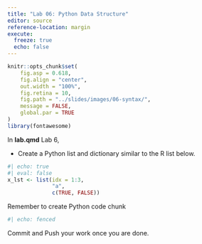 ```yaml
---
title: "Lab 06: Python Data Structure"
editor: source
reference-location: margin
execute:
  freeze: true
  echo: false
---
```


```r
knitr::opts_chunk$set(
    fig.asp = 0.618,
    fig.align = "center",
    out.width = "100%",
    fig.retina = 10,
    fig.path = "../slides/images/06-syntax/",
    message = FALSE,
    global.par = TRUE
)
library(fontawesome)
```

::: callout-note

:::


In **lab.qmd** Lab 6,

- Create a Python list and dictionary similar to the R list below.

```r
#| echo: true
#| eval: false
x_lst <- list(idx = 1:3, 
              "a", 
              c(TRUE, FALSE))
```

Remember to create Python code chunk
```Python
#| echo: fenced
```

Commit and Push your work once you are done.
